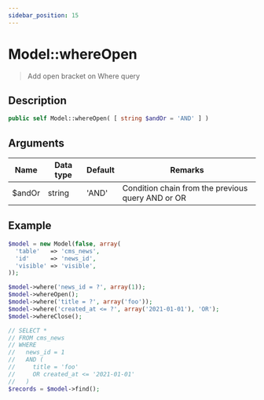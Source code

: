 ```yaml
---
sidebar_position: 15
---
```


# Model::whereOpen

> Add open bracket on Where query


## Description

```php
public self Model::whereOpen( [ string $andOr = 'AND' ] )
```

## Arguments

| Name   | Data type | Default | Remarks                                           |
| ------ | --------- | ------- | ------------------------------------------------- |
| $andOr | string    | 'AND'   | Condition chain from the previous query AND or OR |


## Example

```php title="Controller"
$model = new Model(false, array(
  'table'   => 'cms_news',
  'id'      => 'news_id',
  'visible' => 'visible',
));

$model->where('news_id = ?', array(1));
$model->whereOpen();
$model->where('title = ?', array('foo'));
$model->where('created_at <= ?', array('2021-01-01'), 'OR');
$model->whereClose();

// SELECT *
// FROM cms_news
// WHERE
//   news_id = 1
//   AND (
//     title = 'foo'
//     OR created_at <= '2021-01-01'
//   )
$records = $model->find();
```